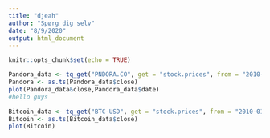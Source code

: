 ```yaml
---
title: "djeah"
author: "Spørg dig selv"
date: "8/9/2020"
output: html_document
---
```


```r
knitr::opts_chunk$set(echo = TRUE)
```

```r
Pandora_data <- tq_get("PNDORA.CO", get = "stock.prices", from = "2010-01-01", to = "2020-09-08")
Pandora <- as.ts(Pandora_data$close)
plot(Pandora_data&close,Pandora_data$date)
#hello guys

Bitcoin_data <- tq_get("BTC-USD", get = "stock.prices", from = "2010-01-01", to = "2020-09-08")
Bitcoin <- as.ts(Bitcoin_data$close)
plot(Bitcoin)
```

